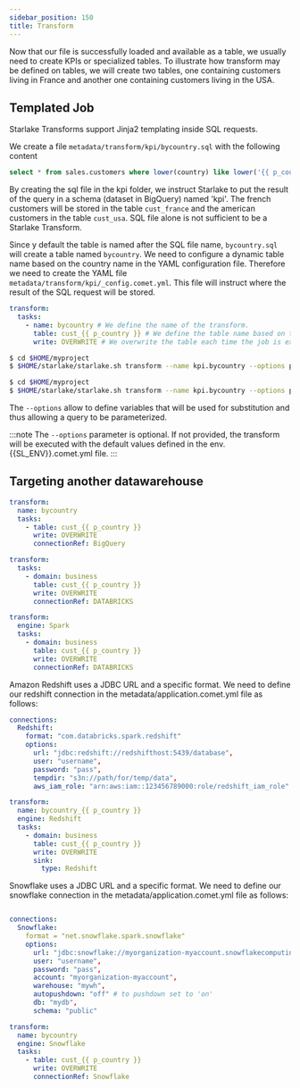 ```yaml
---
sidebar_position: 150
title: Transform
---
```



Now that our file is successfully loaded and available as a table, we usually need to create KPIs or specialized tables.
To illustrate how transform may be defined on tables, we will create two tables, one containing customers living in France
and another one containing customers living in the USA.


## Templated Job
Starlake Transforms support Jinja2 templating inside SQL requests.

We create a file `metadata/transform/kpi/bycountry.sql` with the following content

```SQL
select * from sales.customers where lower(country) like lower('{{ p_country }}')
```

By creating the sql file in the kpi folder, we instruct Starlake to put the result of the query in a schema (dataset in BigQuery)
named 'kpi'.
The french customers will be stored in the table `cust_france` and the american customers in the table `cust_usa`.
SQL file alone is not sufficient to be a Starlake Transform.

Since y default the table is named after the SQL file name, ```bycountry.sql``` will create a table named ```bycountry```.
We need to configure a dynamic table name based on the country name in the YAML configuration file.
Therefore we need to create the YAML file `metadata/transform/kpi/_config.comet.yml`.
This file will instruct where the result of the SQL request will be stored.

```yaml
transform:
  tasks:
    - name: bycountry # We define the name of the transform.
      table: cust_{{ p_country }} # We define the table name based on the country name.
      write: OVERWRITE # We overwrite the table each time the job is executed.

```

<Tabs groupId="customers">
<TabItem value="france" label="French customers table">

```sh
$ cd $HOME/myproject
$ $HOME/starlake/starlake.sh transform --name kpi.bycountry --options p_country=France
```

</TabItem>
<TabItem value="usa" label="American customers table">

```sh
$ cd $HOME/myproject
$ $HOME/starlake/starlake.sh transform --name kpi.bycountry --options p_country=USA
```

</TabItem>
</Tabs>

The `--options` allow to define variables that will be used for substitution and thus allowing a query to be parameterized.


:::note
The `--options` parameter is optional. If not provided,
the transform will be executed with the default values defined in the env.{{SL_ENV}}.comet.yml  file.
:::


## Targeting another datawarehouse


<Tabs groupId="warehouses">
<TabItem value="bq" label="BigQuery">

```yaml
transform:
  name: bycountry
  tasks:
    - table: cust_{{ p_country }}
      write: OVERWRITE
      connectionRef: BigQuery
```
</TabItem>
<TabItem value="databricks" label="Databricks">

```yaml
transform:
  tasks:
    - domain: business
      table: cust_{{ p_country }}
      write: OVERWRITE
      connectionRef: DATABRICKS
```

</TabItem>
<TabItem value="hive" label="Hive">

```yaml
transform:
  engine: Spark
  tasks:
    - domain: business
      table: cust_{{ p_country }}
      write: OVERWRITE
      connectionRef: DATABRICKS
```

</TabItem>
<TabItem value="redshift" label="Redshift">

Amazon Redshift uses a JDBC URL and a specific format. We need to define our redshift connection in the metadata/application.comet.yml file as follows:

```yaml
connections:
  Redshift:
    format: "com.databricks.spark.redshift"
    options:
      url: "jdbc:redshift://redshifthost:5439/database",
      user: "username",
      password: "pass",
      tempdir: "s3n://path/for/temp/data",
      aws_iam_role: "arn:aws:iam::123456789000:role/redshift_iam_role"
```

```yaml
transform:
  name: bycountry_{{ p_country }}
  engine: Redshift
  tasks:
    - domain: business
      table: cust_{{ p_country }}
      write: OVERWRITE
      sink:
        type: Redshift
```

</TabItem>
<TabItem value="snowflake" label="Snowflake">

Snowflake uses a JDBC URL and a specific format. We need to define our snowflake connection in the metadata/application.comet.yml file as follows:

```yaml

connections:
  Snowflake:
    format = "net.snowflake.spark.snowflake"
    options:
      url: "jdbc:snowflake://myorganization-myaccount.snowflakecomputing.com/",
      user: "username",
      password: "pass",
      account: "myorganization-myaccount",
      warehouse: "mywh",
      autopushdown: "off" # to pushdown set to 'on'
      db: "mydb",
      schema: "public"

```

```yaml
transform:
  name: bycountry
  engine: Snowflake
  tasks:
    - table: cust_{{ p_country }}
      write: OVERWRITE
      connectionRef: Snowflake
```

</TabItem>

</Tabs>
